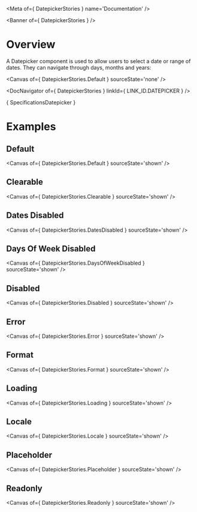 
<Meta of={ DatepickerStories } name='Documentation' />

<Banner of={ DatepickerStories } />

# Overview

A Datepicker component is used to allow users to select a date or range of dates. They can navigate through days, months and years:

<Canvas of={ DatepickerStories.Default } sourceState='none' />

<DocNavigator of={ DatepickerStories } linkId={ LINK_ID.DATEPICKER } />

<Markdown>{ SpecificationsDatepicker }</Markdown>

# Examples

## Default

<Canvas of={ DatepickerStories.Default } sourceState='shown' />

## Clearable

<Canvas of={ DatepickerStories.Clearable } sourceState='shown' />

## Dates Disabled

<Canvas of={ DatepickerStories.DatesDisabled } sourceState='shown' />

## Days Of Week Disabled

<Canvas of={ DatepickerStories.DaysOfWeekDisabled } sourceState='shown' />

## Disabled

<Canvas of={ DatepickerStories.Disabled } sourceState='shown' />

## Error

<Canvas of={ DatepickerStories.Error } sourceState='shown' />

## Format

<Canvas of={ DatepickerStories.Format } sourceState='shown' />

## Loading

<Canvas of={ DatepickerStories.Loading } sourceState='shown' />

## Locale

<Canvas of={ DatepickerStories.Locale } sourceState='shown' />

## Placeholder

<Canvas of={ DatepickerStories.Placeholder } sourceState='shown' />

## Readonly

<Canvas of={ DatepickerStories.Readonly } sourceState='shown' />
